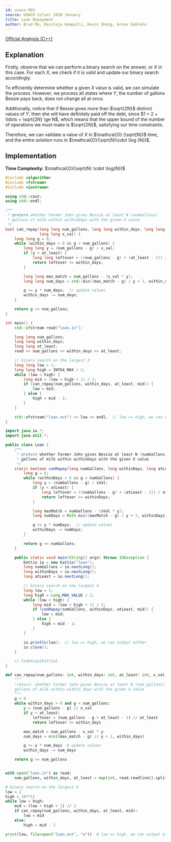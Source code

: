 ```yaml
---
id: usaco-991
source: USACO Silver 2020 January
title: Loan Repayment
author: Brad Ma, Raviteja Kompalli, Kevin Sheng, Arnav Gokhale
---
```


[Official Analysis (C++)](http://www.usaco.org/current/data/sol_loan_silver_jan20.html)

## Explanation

Firstly, observe that we can perform a binary search on the answer, or $X$ in this case. For each $X$, we check if it is valid and update our binary search accordingly.

To efficiently determine whether a given $X$ value is valid, we can simulate the process. However, we process all states where $Y$, the number of gallons Bessie pays back, does not change all at once.

Additionally, notice that if Bessie gives more than $\sqrt{2N}$ distinct values of $Y$, then she will have definitely paid off the debt, since $1 + 2 + \ldots + \sqrt{2N} \ge N$, which means that the upper bound of the number of operations we must make is $\sqrt{2N}$, satisfying our time constraints. 

Therefore, we can validate a value of $X$ in $\mathcal{O} (\sqrt{N})$ time, and the entire solution runs in $\mathcal{O}(\sqrt{N}\cdot \log {N})$.

## Implementation
**Time Complexity:** $\mathcal{O}(\sqrt{N} \cdot \log{N})$

<LanguageSection>
<CPPSection>

```cpp
#include <algorithm>
#include <fstream>
#include <iostream>

using std::cout;
using std::endl;

/**
 * @return whether Farmer John gives Bessie at least N (numGallons)
 * gallons of milk within withinDays with the given X value
 */
bool can_repay(long long num_gallons, long long within_days, long long at_least,
               long long x_val) {
	long long g = 0;
	while (within_days > 0 && g < num_gallons) {
		long long y = (num_gallons - g) / x_val;
		if (y < at_least) {
			long long leftover = ((num_gallons - g) + (at_least - 1)) / at_least;
			return leftover <= within_days;
		}

		long long max_match = num_gallons - (x_val * y);
		long long num_days = std::min((max_match - g) / y + 1, within_days);

		g += y * num_days;  // update values
		within_days -= num_days;
	}

	return g >= num_gallons;
}

int main() {
	std::ifstream read("loan.in");

	long long num_gallons;
	long long within_days;
	long long at_least;
	read >> num_gallons >> within_days >> at_least;

	// binary search on the largest X
	long long low = 1;
	long long high = INT64_MAX / 2;
	while (low < high) {
		long mid = (low + high + 1) / 2;
		if (can_repay(num_gallons, within_days, at_least, mid)) {
			low = mid;
		} else {
			high = mid - 1;
		}
	}

	std::ofstream("loan.out") << low << endl;  // low == high, we can output either
}
```

</CPPSection>
<JavaSection>

```java
import java.io.*;
import java.util.*;

public class Loan {
	/**
	 * @return whether Farmer John gives Bessie at least N (numGallons)
	 * gallons of milk within withinDays with the given X value
	 */
	static boolean canRepay(long numGallons, long withinDays, long atLeast, long xVal) {
		long g = 0;
		while (withinDays > 0 && g < numGallons) {
			long y = (numGallons - g) / xVal;
			if (y < atLeast) {
				long leftover = ((numGallons - g) + (atLeast - 1)) / atLeast;
				return leftover <= withinDays;
			}

			long maxMatch = numGallons - (xVal * y);
			long numDays = Math.min((maxMatch - g) / y + 1, withinDays);

			g += y * numDays;  // update values
			withinDays -= numDays;
		}

		return g >= numGallons;
	}

	public static void main(String[] args) throws IOException {
		Kattio io = new Kattio("loan");
		long numGallons = io.nextLong();
		long withinDays = io.nextLong();
		long atLeast = io.nextLong();

		// binary search on the largest X
		long low = 1;
		long high = Long.MAX_VALUE / 2;
		while (low < high) {
			long mid = (low + high + 1) / 2;
			if (canRepay(numGallons, withinDays, atLeast, mid)) {
				low = mid;
			} else {
				high = mid - 1;
			}
		}

		io.println(low);  // low == high, we can output either
		io.close();
	}

	// CodeSnip{Kattio}
}
```

</JavaSection>
<PySection>

```py
def can_repay(num_gallons: int, within_days: int, at_least: int, x_val: int) -> bool:
	"""
	:return: whether Farmer John gives Bessie at least N (num_gallons)
	gallons of milk within within_days with the given X value
	"""
	g = 0
	while within_days > 0 and g < num_gallons:
		y = (num_gallons - g) // x_val
		if y < at_least:
			leftover = (num_gallons - g + at_least - 1) // at_least
			return leftover <= within_days

		max_match = num_gallons - x_val * y
		num_days = min((max_match - g) // y + 1, within_days)

		g += y * num_days  # update values
		within_days -= num_days

	return g >= num_gallons


with open("loan.in") as read:
	num_gallons, within_days, at_least = map(int, read.readline().split())

# binary search on the largest X
low = 1
high = 10**12
while low < high:
	mid = (low + high + 1) // 2
	if can_repay(num_gallons, within_days, at_least, mid):
		low = mid
	else:
		high = mid - 1

print(low, file=open("loan.out", "w"))  # low == high, we can output either
```

</PySection>
</LanguageSection>
